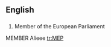 ==English==

==={{initialism}}===
{{en-noun}}

# Member of the European Parliament
MEMBER Alieee
[[tr:MEP]]